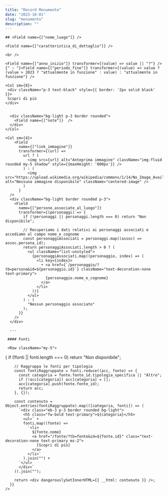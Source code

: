 ```yaml
---
title: "Record Monumento"
date: "2023-10-01"
slug: "monumento"
description: ""
---
```



<Record>
  <div className="p-3 text-white bg-primary">

    ## <Field name={["nome_luogo"]} />

    <Field name={["caratteristica_di_dettaglio"]} />

    <br />

    <Field name={["anno_inizio"]} transformer={(value) => value || "?"} />{" — "}<Field name={["periodo_fine"]} transformer={(value) => value ? (value > 2023 ? "attualmente in funzione" : value) : "attualmente in funzione"} />
  </div>

  <Row className="my-5">
  
    <Col sm={8}>
     <div className="p-3 text-black" style={{ border: '2px solid black' }}>
     Scopri di più
    </div>

      
      <div className="bg-light p-3 border rounded">
        <Field name={["note"]}  />
      </div>
    </Col>
      
    <Col sm={4}>
        <Field
          name={["link_immagine"]}
          transformer={(url) =>
            url ? (
              <img src={url} alt="Anteprima immagine" className="img-fluid rounded my-5 shadow" style={{maxHeight: '800px'}} />
            ) : (
              <img src="https://upload.wikimedia.org/wikipedia/commons/1/14/No_Image_Available.jpg" alt="Nessuna immagine disponibile" className="centered-image" />
            )
          }
      />
      <div className="bg-light border rounded p-3">
        <Field 
          name={["persone_associate_al_luogo"]}
          transformer={(personaggi) => {
            if (!personaggi || personaggi.length === 0) return "Non disponibile";

            // Recuperiamo i dati relativi ai personaggi associati e accediamo al campo nome_e_cognome
            const personaggiAssociati = personaggi.map((assoc) => assoc.persona_id);
            return personaggiAssociati.length > 0 ? (
              <ul className="list-unstyled">
                {personaggiAssociati.map((personaggio, index) => (
                  <li key={index}>
                    • <a href={`/personaggio/?tb=persona&id=${personaggio.id}`} className="text-decoration-none text-primary">
                      {personaggio.nome_e_cognome}
                    </a>
                  </li>
                ))}
              </ul>
            ) : (
              "Nessun personaggio associato"
            );
          }}
        />
      </div>
   </Col>
  </Row>
      
      ---

     #### Fonti

     <Row className="my-5">
  <Col sm={12}>
    <Field 
      name={["fonti"]}
      transformer={(fonti) => {
        if (!fonti || fonti.length === 0) return "Non disponibile";

        // Raggruppa le fonti per tipologia
        const fontiRaggruppate = fonti.reduce((acc, fonte) => {
          const categoria = fonte.fonte_id.tipologia_specifica || "Altro";
          if (!acc[categoria]) acc[categoria] = [];
          acc[categoria].push(fonte.fonte_id);
          return acc;
        }, {});

        const contenuto = Object.entries(fontiRaggruppate).map(([categoria, fonti]) => (
          `<div class="mb-3 p-3 border rounded bg-light">
            <h5 class="fw-bold text-primary">${categoria}</h5>
            <ul>` +
            fonti.map((fonte) => 
              `<li>
                ${fonte.nome} 
                <a href="/fonte/?tb=fonte&id=${fonte.id}" class="text-decoration-none text-primary ms-2">
                  [Scopri di più]
                </a>
              </li>`
            ).join("") +
          `</ul>
          </div>`
        )).join("");

        return <div dangerouslySetInnerHTML={{ __html: contenuto }} />;
      }}
    />
  </Col>
</Row>
</Record>
